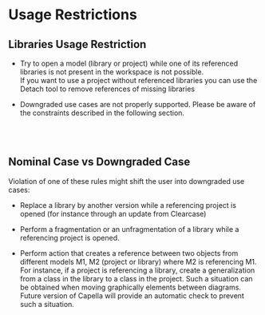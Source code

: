 
= Usage Restrictions =

== Libraries Usage Restriction ==

* Try to open a model (library or project) while 	one of its referenced libraries is not present in the workspace is 	not possible.<br>If you want to use a project without referenced 	libraries you can use the Detach tool to remove references of missing libraries <br>

* Downgraded use cases are not properly supported. Please be aware of 	the constraints described in the following section.

<br>
<br>


== Nominal Case vs Downgraded Case ==

Violation of one of these rules might shift the user into downgraded use cases:


* Replace a library by another version while a referencing project is 	opened (for instance through an update from Clearcase)

* Perform a fragmentation or an unfragmentation of a library while a 	referencing project is opened.

* Perform action that creates a reference between two objects from 	different models M1, M2 (project or library) where M2 is referencing 	M1. For instance, if a project is referencing a library, create a 	generalization from a class in the library to a class in the 	project. Such a situation can be obtained when moving graphically elements between diagrams. Future version of Capella will provide an automatic check to prevent such a situation. <br>

<br>
<br>




